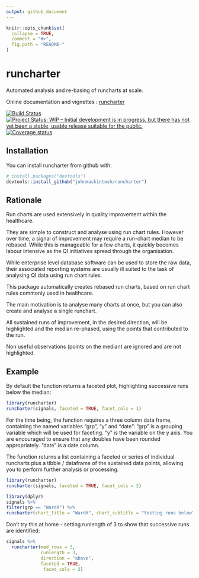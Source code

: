 ```yaml
---
output: github_document
---
```


<!-- README.md is generated from README.Rmd. Please edit that file -->

```r
knitr::opts_chunk$set(
  collapse = TRUE,
  comment = "#>",
  fig.path = "README-"
)
```

# runcharter

Automated analysis and re-basing of  runcharts at scale.

Online documentation and vignettes : [runcharter](https://www.johnmackintosh.com/runcharter/)

[![Build Status](https://travis-ci.org/johnmackintosh/runcharter.svg?branch=Master)](https://travis-ci.org/johnmackintosh/runcharter)
[![Project Status: WIP – Initial development is in progress, but there has not yet been a stable, usable release suitable for the public.](https://www.repostatus.org/badges/latest/wip.svg)](https://www.repostatus.org/#wip)
[![Coverage status](https://codecov.io/gh/johnmackintosh/runcharter/branch/master/graph/badge.svg)](https://codecov.io/github/johnmackintosh/runcharter?branch=master)



## Installation

You can install runcharter from github with:

```r
# install.packages("devtools")
devtools::install_github("johnmackintosh/runcharter")
```

## Rationale

Run charts are used extensively in quality improvement within the healthcare.

They are simple to construct and analyse using run chart rules.
However over time, a signal of improvement may require a run-chart median to be rebased.
While this is manageable for a few charts, it quickly becomes labour intensive as the QI initiatives spread through the organisation. 

While enterprise level database software can be used to store the raw data, their associated reporting systems are usually ill suited to the task of analysing QI data using run chart rules.


This package automatically creates rebased run charts, based on run chart rules commonly used in healthcare.

The main motivation is to analyse many charts at once, but you can also create and analyse a single runchart.

All sustained runs of improvement, in the desired direction, will be highlighted and the median re-phased, using the points that contributed to the run. 

Non useful observations (points on the median) are ignored and are not highlighted. 



## Example

By default the function returns a faceted plot, highlighting successive runs below the median:

```r
library(runcharter)
runcharter(signals, faceted = TRUE, facet_cols = 1)
```


For the time being, the function requires a three column data frame, containing the named variables "grp", "y" and "date":
 "grp" is a grouping variable which will be used for faceting. 
 "y" is the variable on the y axis. 
 You are encouraged to ensure that any doubles have been rounded appropriately.
 "date" is a date column.
 
 The function returns a list containing a faceted  or series of individual runcharts plus a tibble / dataframe of  the sustained data points, allowing you to perform further analysis or processing. 
 


```r
library(runcharter)
runcharter(signals, faceted = TRUE, facet_cols = 2)

```


```r
library(dplyr)
signals %>%
filter(grp == "WardX") %>%
runcharter(chart_title = "WardX", chart_subtitle = "testing runs below")
```




Don't try this at home - setting runlength of 3 to show that successive runs are identified:

```r

signals %>% 
  runcharter(med_rows = 3,
             runlength = 3, 
             direction = "above",
             faceted = TRUE,
              facet_cols = 2)
```


